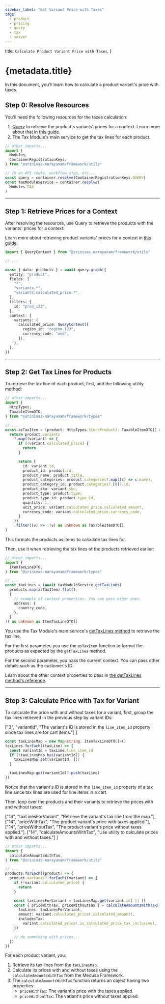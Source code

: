 ```yaml
---
sidebar_label: "Get Variant Price with Taxes"
tags:
  - product
  - pricing
  - query
  - tax
  - server
---
```


  title: `Calculate Product Variant Price with Taxes`,
}

# {metadata.title}

In this document, you'll learn how to calculate a product variant's price with taxes.

## Step 0: Resolve Resources

You'll need the following resources for the taxes calculation:

1. [Query](!docs!/learn/fundamentals/module-links/query) to retrieve the product's variants' prices for a context. Learn more about that in [this guide](../price/page.mdx).
2. The Tax Module's main service to get the tax lines for each product.

```ts
// other imports...
import {
  Modules,
  ContainerRegistrationKeys,
} from "@srinivas-narayanam/framework/utils"

// In an API route, workflow step, etc...
const query = container.resolve(ContainerRegistrationKeys.QUERY)
const taxModuleService = container.resolve(
  Modules.TAX
)
```

---

## Step 1: Retrieve Prices for a Context

After resolving the resources, use Query to retrieve the products with the variants' prices for a context:

<Note>

Learn more about retrieving product variants' prices for a context in [this guide](../price/page.mdx).

</Note>

```ts
import { QueryContext } from "@srinivas-narayanam/framework/utils"

// ...

const { data: products } = await query.graph({
  entity: "product",
  fields: [
    "*",
    "variants.*",
    "variants.calculated_price.*",
  ],
  filters: {
    id: "prod_123",
  },
  context: {
    variants: {
      calculated_price: QueryContext({
        region_id: "region_123",
        currency_code: "usd",
      }),
    },
  },
})
```

---

## Step 2: Get Tax Lines for Products

To retrieve the tax line of each product, first, add the following utility method:

```ts
// other imports...
import {
  HttpTypes,
  TaxableItemDTO,
} from "@srinivas-narayanam/framework/types"

// ...
const asTaxItem = (product: HttpTypes.StoreProduct): TaxableItemDTO[] => {
  return product.variants
    ?.map((variant) => {
      if (!variant.calculated_price) {
        return
      }

      return {
        id: variant.id,
        product_id: product.id,
        product_name: product.title,
        product_categories: product.categories?.map((c) => c.name),
        product_category_id: product.categories?.[0]?.id,
        product_sku: variant.sku,
        product_type: product.type,
        product_type_id: product.type_id,
        quantity: 1,
        unit_price: variant.calculated_price.calculated_amount,
        currency_code: variant.calculated_price.currency_code,
      }
    })
    .filter((v) => !!v) as unknown as TaxableItemDTO[]
}
```

This formats the products as items to calculate tax lines for.

Then, use it when retrieving the tax lines of the products retrieved earlier:

```ts
// other imports...
import {
  ItemTaxLineDTO,
} from "@srinivas-narayanam/framework/types"

// ...
const taxLines = (await taxModuleService.getTaxLines(
  products.map(asTaxItem).flat(),
  {
    // example of context properties. You can pass other ones.
    address: {
      country_code,
    },
  }
)) as unknown as ItemTaxLineDTO[]
```

You use the Tax Module's main service's [getTaxLines method](/references/tax/getTaxLines) to retrieve the tax line. 

For the first parameter, you use the `asTaxItem` function to format the products as expected by the `getTaxLines` method.

For the second parameter, you pass the current context. You can pass other details such as the customer's ID.

<Note>

Learn about the other context properties to pass in [the getTaxLines method's reference](/references/tax/getTaxLines).

</Note>

---

## Step 3: Calculate Price with Tax for Variant

To calculate the price with and without taxes for a variant, first, group the tax lines retrieved in the previous step by variant IDs:

  ["3", "variantId", "The variant's ID is stored in the `line_item_id` property since tax lines are for cart items."]
]

```ts highlights={taxLineHighlights}
const taxLinesMap = new Map<string, ItemTaxLineDTO[]>()
taxLines.forEach((taxLine) => {
  const variantId = taxLine.line_item_id
  if (!taxLinesMap.has(variantId)) {
    taxLinesMap.set(variantId, [])
  }

  taxLinesMap.get(variantId)?.push(taxLine)
})
```

Notice that the variant's ID is stored in the `line_item_id` property of a tax line since tax lines are used for line items in a cart.

Then, loop over the products and their variants to retrieve the prices with and without taxes:

  ["13", "taxLinesForVariant", "Retrieve the variant's tax line from the map."],
  ["14", "priceWithTax", "The product variant's price with taxes applied."],
  ["14", "priceWithoutTax", "The product variant's price without taxes applied."],
  ["14", "calculateAmountsWithTax", "Use utility to calculate prices with and without taxes."]
]

```ts highlights={calculateTaxHighlights}
// other imports...
import {
  calculateAmountsWithTax,
} from "@srinivas-narayanam/framework/utils"

// ...
products.forEach((product) => {
  product.variants?.forEach((variant) => {
    if (!variant.calculated_price) {
      return
    }

    const taxLinesForVariant = taxLinesMap.get(variant.id) || []
    const { priceWithTax, priceWithoutTax } = calculateAmountsWithTax({
      taxLines: taxLinesForVariant,
      amount: variant.calculated_price!.calculated_amount!,
      includesTax:
        variant.calculated_price!.is_calculated_price_tax_inclusive!,
    })

    // do something with prices...
  })
})
```

For each product variant, you:

1. Retrieve its tax lines from the `taxLinesMap`.
2. Calculate its prices with and without taxes using the `calculateAmountsWithTax` from the Medusa Framework.
3. The `calculateAmountsWithTax` function returns an object having two properties:
    - `priceWithTax`: The variant's price with the taxes applied.
    - `priceWithoutTax`: The variant's price without taxes applied.
